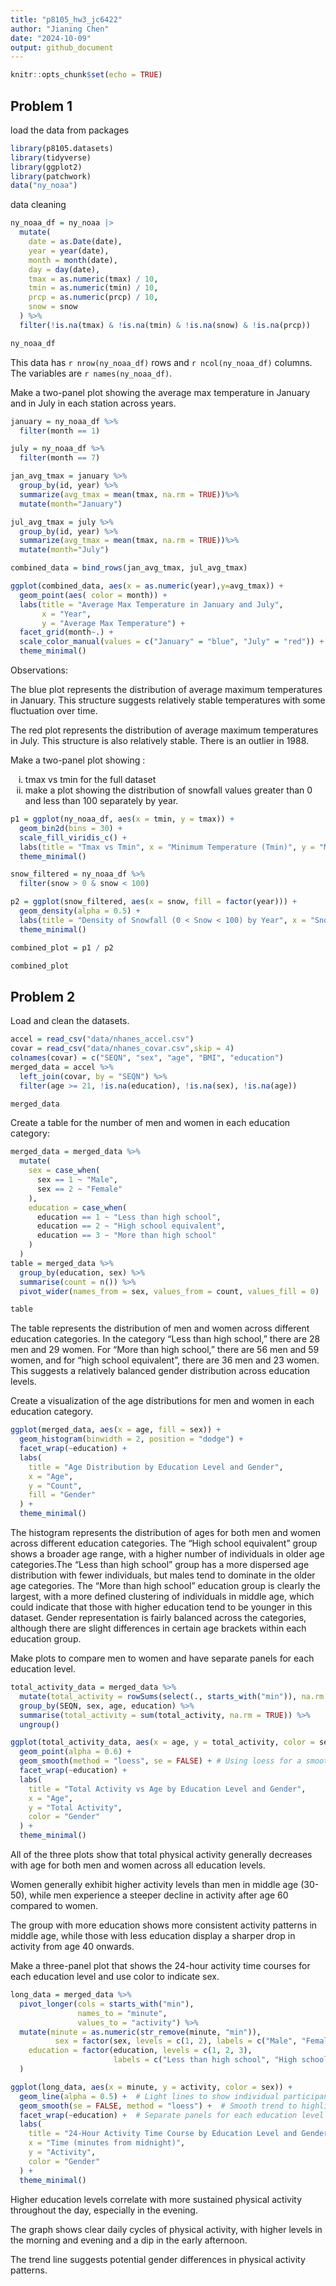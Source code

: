 ```yaml
---
title: "p8105_hw3_jc6422"
author: "Jianing Chen"
date: "2024-10-09"
output: github_document
---
```


```r
knitr::opts_chunk$set(echo = TRUE)
```

## Problem 1

load the data from packages

```r
library(p8105.datasets)
library(tidyverse)
library(ggplot2)
library(patchwork)
data("ny_noaa")
```

data cleaning

```r
ny_noaa_df = ny_noaa |>
  mutate(
    date = as.Date(date),
    year = year(date),
    month = month(date),
    day = day(date),
    tmax = as.numeric(tmax) / 10,  
    tmin = as.numeric(tmin) / 10,  
    prcp = as.numeric(prcp) / 10,
    snow = snow
  ) %>%
  filter(!is.na(tmax) & !is.na(tmin) & !is.na(snow) & !is.na(prcp)) 

ny_noaa_df
```

This data has `r nrow(ny_noaa_df)` rows and `r ncol(ny_noaa_df)` columns. The variables are `r names(ny_noaa_df)`.

Make a two-panel plot showing the average max temperature in January and in July in each station across years.

```r
january = ny_noaa_df %>% 
  filter(month == 1)

july = ny_noaa_df %>% 
  filter(month == 7)

jan_avg_tmax = january %>% 
  group_by(id, year) %>% 
  summarize(avg_tmax = mean(tmax, na.rm = TRUE))%>%
  mutate(month="January")

jul_avg_tmax = july %>% 
  group_by(id, year) %>% 
  summarize(avg_tmax = mean(tmax, na.rm = TRUE))%>%
  mutate(month="July")

combined_data = bind_rows(jan_avg_tmax, jul_avg_tmax)

ggplot(combined_data, aes(x = as.numeric(year),y=avg_tmax)) +
  geom_point(aes( color = month)) +
  labs(title = "Average Max Temperature in January and July", 
       x = "Year", 
       y = "Average Max Temperature") +
  facet_grid(month~.) +
  scale_color_manual(values = c("January" = "blue", "July" = "red")) +
  theme_minimal()

```

Observations:

The blue plot represents the distribution of average maximum temperatures in January.
This structure suggests relatively stable temperatures with some fluctuation over time.

The red plot represents the distribution of average maximum temperatures in July. This structure is also relatively stable. There is an outlier in 1988.

Make a two-panel plot showing :

(i) tmax vs tmin for the full dataset 
(ii) make a plot showing the distribution of snowfall values greater than 0 and less than 100 separately by year.

```r
p1 = ggplot(ny_noaa_df, aes(x = tmin, y = tmax)) +
  geom_bin2d(bins = 30) +
  scale_fill_viridis_c() +
  labs(title = "Tmax vs Tmin", x = "Minimum Temperature (Tmin)", y = "Maximum Temperature (Tmax)") +
  theme_minimal()

snow_filtered = ny_noaa_df %>%
  filter(snow > 0 & snow < 100)

p2 = ggplot(snow_filtered, aes(x = snow, fill = factor(year))) +
  geom_density(alpha = 0.5) +  
  labs(title = "Density of Snowfall (0 < Snow < 100) by Year", x = "Snowfall (cm)", y = "Density") +
  theme_minimal()

combined_plot = p1 / p2

combined_plot
```

## Problem 2

Load and clean the datasets.

```r
accel = read_csv("data/nhanes_accel.csv")
covar = read_csv("data/nhanes_covar.csv",skip = 4) 
colnames(covar) = c("SEQN", "sex", "age", "BMI", "education")
merged_data = accel %>%
  left_join(covar, by = "SEQN") %>%
  filter(age >= 21, !is.na(education), !is.na(sex), !is.na(age))

merged_data
```

Create a table for the number of men and women in each education category:

```r
merged_data = merged_data %>%
  mutate(
    sex = case_when(
      sex == 1 ~ "Male",
      sex == 2 ~ "Female"
    ),
    education = case_when(
      education == 1 ~ "Less than high school",
      education == 2 ~ "High school equivalent",
      education == 3 ~ "More than high school"
    )
  )
table = merged_data %>%
  group_by(education, sex) %>%
  summarise(count = n()) %>%
  pivot_wider(names_from = sex, values_from = count, values_fill = 0)

table

```

The table represents the distribution of men and women across different education categories. In the category "Less than high school," there are 28 men and 29 women. For "More than high school," there are 56 men and 59 women, and for "high school equivalent", there are 36 men and 23 women. This suggests a relatively balanced gender distribution across education levels.

Create a visualization of the age distributions for men and women in each education category.

```r
ggplot(merged_data, aes(x = age, fill = sex)) +
  geom_histogram(binwidth = 2, position = "dodge") +
  facet_wrap(~education) +
  labs(
    title = "Age Distribution by Education Level and Gender",
    x = "Age",
    y = "Count",
    fill = "Gender"
  ) +
  theme_minimal()

```

The histogram represents the distribution of ages for both men and women across different education categories. The "High school equivalent" group shows a broader age range, with a higher number of individuals in older age categories.The "Less than high school" group has a more dispersed age distribution with fewer individuals, but males tend to dominate in the older age categories. The "More than high school" education group is clearly the largest, with a more defined clustering of individuals in middle age, which could indicate that those with higher education tend to be younger in this dataset. Gender representation is fairly balanced across the categories, although there are slight differences in certain age brackets within each education group.

Make plots to compare men to women and have separate panels for each education level.

```r
total_activity_data = merged_data %>%
  mutate(total_activity = rowSums(select(., starts_with("min")), na.rm = TRUE)) %>%
  group_by(SEQN, sex, age, education) %>%
  summarise(total_activity = sum(total_activity, na.rm = TRUE)) %>%
  ungroup()

ggplot(total_activity_data, aes(x = age, y = total_activity, color = sex)) +
  geom_point(alpha = 0.6) +
  geom_smooth(method = "loess", se = FALSE) + # Using loess for a smooth trend line
  facet_wrap(~education) +
  labs(
    title = "Total Activity vs Age by Education Level and Gender",
    x = "Age",
    y = "Total Activity",
    color = "Gender"
  ) +
  theme_minimal()

```

All of the three plots show that total physical activity generally decreases with age for both men and women across all education levels. 

Women generally exhibit higher activity levels than men in middle age (30-50), while men experience a steeper decline in activity after age 60 compared to women. 

The group with more education shows more consistent activity patterns in middle age, while those with less education display a sharper drop in activity from age 40 onwards.

Make a three-panel plot that shows the 24-hour activity time courses for each education level and use color to indicate sex.

```r
long_data = merged_data %>%
  pivot_longer(cols = starts_with("min"), 
               names_to = "minute", 
               values_to = "activity") %>%
  mutate(minute = as.numeric(str_remove(minute, "min")),
          sex = factor(sex, levels = c(1, 2), labels = c("Male", "Female")),
    education = factor(education, levels = c(1, 2, 3), 
                       labels = c("Less than high school", "High school equivalent", "More than high school"))
  )

ggplot(long_data, aes(x = minute, y = activity, color = sex)) +
  geom_line(alpha = 0.5) +  # Light lines to show individual participants' activity
  geom_smooth(se = FALSE, method = "loess") +  # Smooth trend to highlight overall activity patterns
  facet_wrap(~education) +  # Separate panels for each education level
  labs(
    title = "24-Hour Activity Time Course by Education Level and Gender",
    x = "Time (minutes from midnight)",
    y = "Activity",
    color = "Gender"
  ) +
  theme_minimal()

```

Higher education levels correlate with more sustained physical activity throughout the day, especially in the evening.

The graph shows clear daily cycles of physical activity, with higher levels in the morning and evening and a dip in the early afternoon.

The trend line suggests potential gender differences in physical activity patterns.




